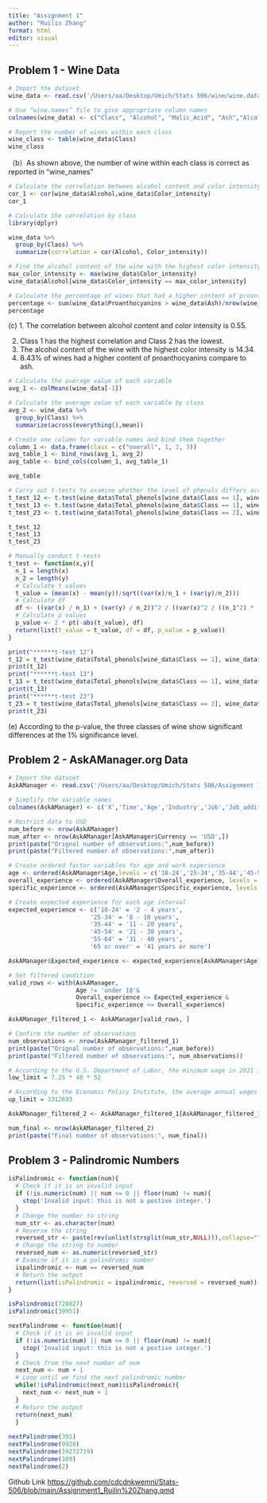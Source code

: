 ```yaml
---
title: "Assignment 1"
author: "Ruilin Zhang"
format: html
editor: visual
---
```


## Problem 1 - Wine Data

```r
# Import the dataset
wine_data <- read.csv('/Users/aa/Desktop/Umich/Stats 506/wine/wine.data', header = FALSE)

# Use “wine.names” file to give appropriate column names 
colnames(wine_data) <- c("Class", "Alcohol", "Malic_Acid", "Ash","Alcalinity_of_Ash", "Magnesium", "Total_phenols", "Flavanoids", "Nonflavanoid_phenols","Proanthocyanins", "Color_intensity", "Hue", "OD280/OD315_of_diluted_wines","Proline")
```

```r
# Report the number of wines within each class
wine_class <- table(wine_data$Class)
wine_class
```

（b）As shown above, the number of wine within each class is correct as reported in "wine_names"

```r
# Calculate the correlation between alcohol content and color intensity
cor_1 <- cor(wine_data$Alcohol,wine_data$Color_intensity)
cor_1
```

```r
# Calculate the correlation by class
library(dplyr)

wine_data %>%
  group_by(Class) %>%
  summarize(correlation = cor(Alcohol, Color_intensity))
```

```r
# Find the alcohol content of the wine with the highest color intensity
max_color_intensity <- max(wine_data$Color_intensity)
wine_data$Alcohol[wine_data$Color_intensity == max_color_intensity]
```

```r
# Calculate the percentage of wines that had a higher content of proanthocyanins compare to ash
percentage <- sum(wine_data$Proanthocyanins > wine_data$Ash)/nrow(wine_data)
percentage
```

\(c\) 1. The correlation between alcohol content and color intensity is 0.55.

2.  Class 1 has the highest correlation and Class 2 has the lowest.
3.  The alcohol content of the wine with the highest color intensity is 14.34.
4.  8.43% of wines had a higher content of proanthocyanins compare to ash.

```r
# Calculate the average value of each variable
avg_1 <- colMeans(wine_data[-1])

# Calculate the average value of each variable by class
avg_2 <- wine_data %>%
  group_by(Class) %>%
  summarize(across(everything(),mean))

# Create one column for variable names and bind them together
column_1 <- data.frame(class = c("overall", 1, 2, 3))
avg_table_1 <- bind_rows(avg_1, avg_2)
avg_table <- bind_cols(column_1, avg_table_1)

avg_table
```

```r
# Carry out t-tests to examine whether the level of phenols differs across the three classes.
t_test_12 <- t.test(wine_data$Total_phenols[wine_data$Class == 1], wine_data$Total_phenols[wine_data$Class == 2])
t_test_13 <- t.test(wine_data$Total_phenols[wine_data$Class == 1], wine_data$Total_phenols[wine_data$Class == 3])
t_test_23 <- t.test(wine_data$Total_phenols[wine_data$Class == 2], wine_data$Total_phenols[wine_data$Class == 3])

t_test_12
t_test_13
t_test_23

```

```r
# Manually conduct t-tests
t_test <- function(x,y){
  n_1 = length(x)
  n_2 = length(y)
  # Calculate t values
  t_value = (mean(x) - mean(y))/sqrt((var(x)/n_1 + (var(y)/n_2)))
  # Calculate df
  df <- ((var(x) / n_1) + (var(y) / n_2))^2 / ((var(x)^2 / ((n_1^2) * (n_1 - 1))) + (var(y)^2 / ((n_2^2) * (n_2 - 1))))
  # Calculate p values
  p_value <- 2 * pt(-abs(t_value), df)
  return(list(t_value = t_value, df = df, p_value = p_value))
}

print("******t-test 12")
t_12 = t_test(wine_data$Total_phenols[wine_data$Class == 1], wine_data$Total_phenols[wine_data$Class == 2])
print(t_12)
print("******t-test 13")
t_13 = t_test(wine_data$Total_phenols[wine_data$Class == 1], wine_data$Total_phenols[wine_data$Class == 3])
print(t_13)
print("******t-test 23")
t_23 = t_test(wine_data$Total_phenols[wine_data$Class == 2], wine_data$Total_phenols[wine_data$Class == 3])
print(t_23)
```

\(e\) According to the p-value, the three classes of wine show significant differences at the 1% significance level.

## **Problem 2 - AskAManager.org Data**

```r
# Import the dataset
AskAManager <- read.csv('/Users/aa/Desktop/Umich/Stats 506/Assignment 1/AskAManager.csv')

# Simplify the variable names
colnames(AskAManager) <- c('X','Time','Age','Industry','Job','Job_additional','Annual_salary','Salary_compensation','Currency','Other_currency','Income_additional','Country','State','City','Overall_experience','Specific_experience','Education','Gender','Race')
```

```r
# Restrict data to USD
num_before <- nrow(AskAManager)
num_after <- nrow(AskAManager[AskAManager$Currency == 'USD',])
print(paste("Orignal number of observations:",num_before))
print(paste("Filtered number of observations:",num_after))
```

```r
# Create ordered factor variables for age and work experience
age <- ordered(AskAManager$Age,levels = c('18-24','25-34','35-44','45-54','55-64','65 or over'))
overall_experience <- ordered(AskAManager$Overall_experience, levels = c('1 year or less','2 - 4 years','5-7 years','8 - 10 years','11 - 20 years','21 - 30 years','31 - 40 years','41 years or more'))
specific_experience <- ordered(AskAManager$Specific_experience, levels = c('1 year or less','2 - 4 years','5-7 years','8 - 10 years','11 - 20 years','21 - 30 years','31 - 40 years','41 years or more'))
```

```r
# Create expected experience for each age interval
expected_experience <- c('18-24' = '2 - 4 years',
                       '25-34' = '8 - 10 years',
                       '35-44' = '11 - 20 years',
                       '45-54' = '21 - 30 years',
                       '55-64' = '31 - 40 years',
                       '65 or over' = '41 years or more')

AskAManager$Expected_experience <- expected_experience[AskAManager$Age]

# Set filtered condition
valid_rows <- with(AskAManager, 
                   Age != 'under 18'&
                   Overall_experience <= Expected_experience &
                   Specific_experience <= Overall_experience)

AskAManager_filtered_1 <- AskAManager[valid_rows, ]

# Confirm the number of observations
num_observations <- nrow(AskAManager_filtered_1)
print(paste("Orignal number of observations:",num_before))
print(paste("Filtered number of observations:", num_observations))
```

```r
# According to the U.S. Department of Labor, the minimum wage in 2021 is $7.25, assuming a 40-hour workweek.The lower limit of annual salary is 7.25*40*52
low_limit = 7.25 * 40 * 52

# According to the Economic Policy Institute, the average annual wages of someone in top 0.1% was $3,312,693 in 2021
up_limit = 3312693

AskAManager_filtered_2 <- AskAManager_filtered_1[AskAManager_filtered_1$Annual_salary >= low_limit & AskAManager_filtered_1$Annual_salary <= up_limit, ]

num_final <- nrow(AskAManager_filtered_2)
print(paste("Final number of observations:", num_final))
```

## **Problem 3 - Palindromic Numbers**

```r
isPalindromic <- function(num){
  # Check if it is an invalid input
  if (!is.numeric(num) || num <= 0 || floor(num) != num){
    stop('Invalid input: this is not a postive integer.')
  }
  # Change the number to string
  num_str <- as.character(num)
  # Reverse the string
  reversed_str <- paste(rev(unlist(strsplit(num_str,NULL))),collapse="")
  # Change the string to number
  reversed_num <- as.numeric(reversed_str)
  # Examine if it is a palindromic number
  ispalindromic <- num == reversed_num
  # Return the output
  return(list(isPalindromic = ispalindromic, reversed = reversed_num))
}

isPalindromic(728827)
isPalindromic(39951)
```

```r
nextPalindrome <- function(num){
  # Check if it is an invalid input
  if (!is.numeric(num) || num <= 0 || floor(num) != num){
    stop('Invalid input: this is not a postive integer.')
  }
  # Check from the next number of num
  next_num <- num + 1
  # Loop until we find the next palindromic number
  while(!isPalindromic(next_num)$isPalindromic){
    next_num <- next_num + 1
  }
  # Return the output
  return(next_num)
  }
  
nextPalindrome(391)
nextPalindrome(9928)
nextPalindrome(19272719)
nextPalindrome(109)
nextPalindrome(2)
```

Github Link <https://github.com/cdcdnkwemnj/Stats-506/blob/main/Assignment1_Ruilin%20Zhang.qmd>
